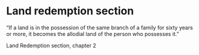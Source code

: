 # Land redemption section

“If a land is in the possession of the same branch of a family for sixty years or more, it becomes the allodial land of the person who possesses it.”

Land Redemption section, chapter 2
